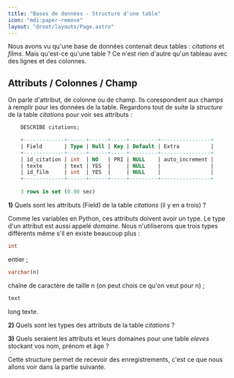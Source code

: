 ```yaml
---
title: "Bases de données - Structure d'une table"
icon: "mdi:paper-remove"
layout: "@root/layouts/Page.astro"
---
```



Nous avons vu qu'une base de données contenait deux tables : _citations_ et
_films_. Mais qu'est-ce qu'une table ? Ce n'est rien d'autre qu'un tableau
avec des lignes et des colonnes.

## Attributs / Colonnes / Champ

On parle d'attribut, de colonne ou de champ. Ils corespondent aux champs à
remplir pour les données de la table. Regardons tout de suite la _structure_
de la table _citations_ pour voir ses attributs :

```sql
    DESCRIBE citations;
```

```sql
    +-------------+------+------+-----+---------+----------------+
    | Field       | Type | Null | Key | Default | Extra          |
    +-------------+------+------+-----+---------+----------------+
    | id_citation | int  | NO   | PRI | NULL    | auto_increment |
    | texte       | text | YES  |     | NULL    |                |
    | id_film     | int  | YES  |     | NULL    |                |
    +-------------+------+------+-----+---------+----------------+
    
    3 rows in set (0.00 sec)
```

**1)** Quels sont les attributs (Field) de la table _citations_ (il y en a
trois) ?

Comme les variables en Python, ces attributs doivent avoir un type. Le type
d'un attribut est aussi appelé _domaine_. Nous n'utiliserons que trois types
différents même s'il en existe beaucoup plus :

```sql
int
```

entier ;

```sql
varchar(n)
```

chaîne de caractère de taille n (on peut chois ce qu'on veut pour n) ;

```sql
text
```

long texte.

**2)** Quels sont les types des attributs de la table _citations_ ?

**3)** Quels seraient les attributs et leurs domaines pour une table _eleves_
stockant vos nom, prénom et âge ?

Cette structure permet de recevoir des enregistrements, c'est ce que nous
allons voir dans la partie suivante.